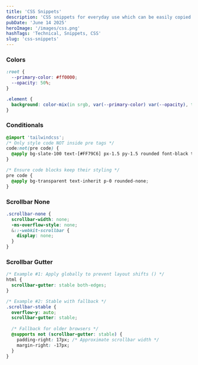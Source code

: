 ```yaml
---
title: 'CSS Snippets'
description: 'CSS snippets for everyday use which can be easily copied and pasted.'
pubDate: 'June 14 2025'
heroImage: '/images/css.png'
hashTags: 'Technical, Snippets, CSS'
slug: 'css-snippets'
---
```


### Colors

```css
:root {
  --primary-color: #ff0000;
  --opacity: 50%;
}

.element {
  background: color-mix(in srgb, var(--primary-color) var(--opacity), transparent);
}
```

### Conditionals

```css
@import 'tailwindcss';
/* Only style code NOT inside pre tags */
code:not(pre code) {
  @apply bg-slate-100 text-[#FF79C6] px-1.5 py-1.5 rounded font-black text-sm font-mono;
}

/* Ensure code blocks keep their styling */
pre code {
  @apply bg-transparent text-inherit p-0 rounded-none;
}
```

### Scrollbar None

```css
.scrollbar-none {
  scrollbar-width: none;
  -ms-overflow-style: none;
  &::-webkit-scrollbar {
    display: none;
  }
}
```

### Scrollbar Gutter

```css
/* Example #1: Apply globally to prevent layout shifts () */
html {
  scrollbar-gutter: stable both-edges;
}

/* Example #2: Stable with fallback */
.scrollbar-stable {
  overflow-y: auto;
  scrollbar-gutter: stable;
  
  /* Fallback for older browsers */
  @supports not (scrollbar-gutter: stable) {
    padding-right: 17px; /* Approximate scrollbar width */
    margin-right: -17px;
  }
}
```